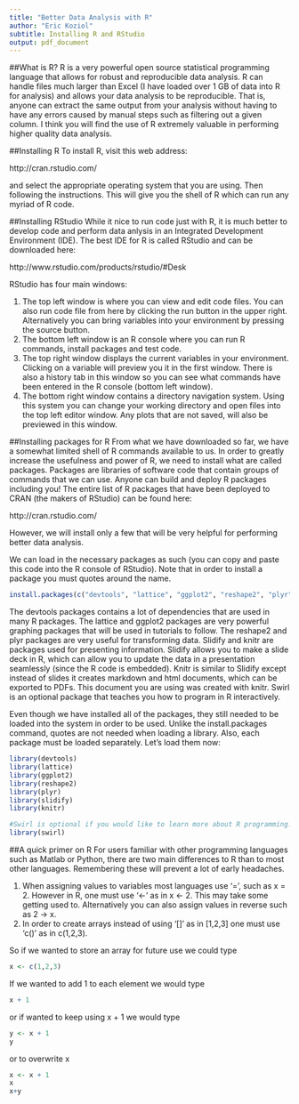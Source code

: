 ```yaml
---
title: "Better Data Analysis with R"
author: "Eric Koziol"
subtitle: Installing R and RStudio
output: pdf_document
---
```


##What is R?
R is a very powerful open source statistical programming language that allows for robust and reproducible
data analysis.  R can handle files much larger than Excel (I have loaded over 1 GB of data into R for analysis) and allows your data analysis to be reproducible.  That is, anyone can extract the same output from your analysis without having to have any errors caused by manual steps such as filtering out a given column.  I think you will find the use of R extremely valuable in performing higher quality data analysis.

##Installing R
To install R, visit this web address:

http://cran.rstudio.com/

and select the appropriate operating system that you are using.  Then following the instructions.  This will give
you the shell of R which can run any myriad of R code.

##Installing RStudio
While it nice to run code just with R, it is much better to develop code and perform data anlysis in an 
Integrated Development Environment (IDE).  The best IDE for R is called RStudio and can be downloaded here:

http://www.rstudio.com/products/rstudio/#Desk

RStudio has four main windows:

1.  The top left window is where you can view and edit code files.  You can also run code file from here by clicking the run button in the upper right.  Alternatively you can bring variables into your environment by pressing the source button.
2.  The bottom left window is an R console where you can run R commands, install packages and test code.
3.  The top right window displays the current variables in your environment.  Clicking on a variable will preview you it in the first window.  There is also a history tab in this window so you can see what commands have been entered in the R console (bottom left window).
4.  The bottom right window contains a directory navigation system.  Using this system you can change your working directory and open files into the top left editor window.  Any plots that are not saved, will also be previewed in this window.

##Installing packages for R
From what we have downloaded so far, we have a somewhat limited shell of R commands available to us.  In order to greatly increase the usefulness and power of R, we need to install what are called packages.  Packages are libraries of software code that contain groups of commands that we can use.  Anyone can build and deploy R packages including you!  The entire list of R packages that have been deployed to CRAN (the makers of RStudio) can be found here:

http://cran.rstudio.com/

However, we will install only a few that will be very helpful for performing better data analysis.

We can load in the necessary packages as such (you can copy and paste this code into the R console of RStudio).  Note that in order to install a package you must quotes around the name.

```r
install.packages(c("devtools", "lattice", "ggplot2", "reshape2", "plyr", "slidify", "knitr", "swirl"))
```


The devtools packages contains a lot of dependencies that are used in many R packages.  The lattice and ggplot2 packages are very powerful graphing packages that will be used in tutorials to follow.  The reshape2 and plyr packages are very useful for transforming data.  Slidify and knitr are packages used for presenting information.  Slidify allows you to make a slide deck in R, which can allow you to update the data in a presentation seamlessly (since the R code is embedded).  Knitr is similar to Slidify except instead of slides it creates markdown and html documents, which can be exported to PDFs.  This document you are using was created with knitr.  Swirl is an optional package that teaches you how to program in R interactively.

Even though we have installed all of the packages, they still needed to be loaded into the system in order to be used. Unlike the install.packages command, quotes are not needed when loading a library.  Also, each package must be loaded separately. Let's load them now:

```r
library(devtools)
library(lattice)
library(ggplot2)
library(reshape2)
library(plyr)
library(slidify)
library(knitr)

#Swirl is optional if you would like to learn more about R programming.  Going to the course repository will tell you how to install swirl courses.  These courses are interactive and performed within RStudio.
library(swirl)
```

##A quick primer on R
For users familiar with other programming languages such as Matlab or Python, there are two main differences to R than to most other languages.  Remembering these will prevent a lot of early headaches.

1.  When assigning values to variables most languages use '=', such as x = 2.  However in R, one must use '<-' as in x <- 2.  This may take some getting used to.  Alternatively you can also assign values in reverse such as 2 -> x.
2.  In order to create arrays instead of using '[]' as in [1,2,3] one must use 'c()' as in c(1,2,3).

So if we wanted to store an array for future use we could type

```r
x <- c(1,2,3)
```

If we wanted to add 1 to each element we would type

```r
x + 1
```

or if wanted to keep using x + 1 we would type

```r
y <- x + 1
y
```

or to overwrite x

```r
x <- x + 1
x
x+y
```
